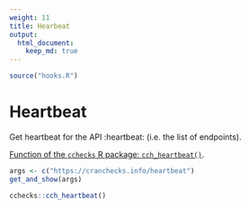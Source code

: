```yaml
---
weight: 11
title: Hearbeat
output: 
  html_document:
    keep_md: true
---
```


```r
source("hooks.R")
```

# Heartbeat

Get heartbeat for the API :heartbeat: (i.e. the list of endpoints).

[Function of the `cchecks` R package: `cch_heartbeat()`](https://docs.ropensci.org/cchecks/reference/cch_heartbeat.html).

```r
args <- c("https://cranchecks.info/heartbeat")
get_and_show(args)
```

```r
cchecks::cch_heartbeat()
```

